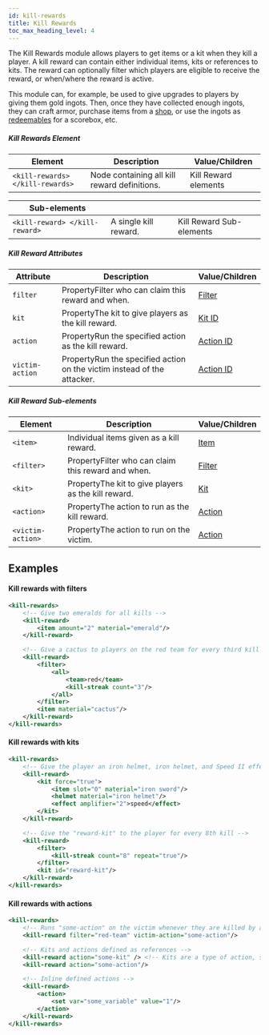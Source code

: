 ```yaml
---
id: kill-rewards
title: Kill Rewards
toc_max_heading_level: 4
---
```


The Kill Rewards module allows players to get items or a kit when they kill a player.
A kill reward can contain either individual items, kits or references to kits.
The reward can optionally filter which players are eligible to receive the reward, or when/where the reward is active.

This module can, for example, be used to give upgrades to players by giving them gold ingots.
Then, once they have collected enough ingots, they can craft armor, purchase items from a [shop](/docs/modules/gear/shops), or use the ingots as [redeemables](/docs/modules/objectives/scoring#redeemables) for a scorebox, etc.

##### Kill Rewards Element

| Element | Description | Value/Children |
|---|---|---|
| `<kill-rewards> </kill-rewards>` | Node containing all kill reward definitions. | <span className="badge badge--secondary">Kill Reward elements</span> |

| Sub-elements |||
|---|---|---|
| `<kill-reward> </kill-reward>` | A single kill reward. | <span className="badge badge--secondary">Kill Reward Sub-elements</span> |

##### Kill Reward Attributes

| Attribute | Description | Value/Children |
|---|---|---|
| `filter` | <span className="badge badge--secondary" title="Can be either this sub-element or an attribute.">Property</span>Filter who can claim this reward and when. | [Filter](/docs/modules/mechanics/filters) |
| `kit` | <span className="badge badge--secondary" title="Can be either this sub-element or an attribute.">Property</span>The kit to give players as the kill reward. | [Kit ID](/docs/modules/gear/kits) |
| `action` | <span className="badge badge--secondary" title="Can be either this sub-element or an attribute.">Property</span>Run the specified action as the kill reward. | [Action ID](/docs/modules/mechanics/actions-triggers) |
| `victim-action` | <span className="badge badge--secondary" title="Can be either this sub-element or an attribute.">Property</span>Run the specified action on the victim instead of the attacker. | [Action ID](/docs/modules/mechanics/actions-triggers) |

##### Kill Reward Sub-elements

| Element | Description | Value/Children |
|---|---|---|
| `<item>` | Individual items given as a kill reward. | [Item](/docs/modules/gear/items) |
| `<filter>` | <span className="badge badge--secondary" title="Can be either this sub-element or an attribute.">Property</span>Filter who can claim this reward and when. | [Filter](/docs/modules/mechanics/filters) |
| `<kit>` | <span className="badge badge--secondary" title="Can be either this sub-element or an attribute.">Property</span>The kit to give players as the kill reward. | [Kit](/docs/modules/gear/kits) |
| `<action>` | <span className="badge badge--secondary" title="Can be either this sub-element or an attribute.">Property</span>The action to run as the kill reward. | [Action](/docs/modules/mechanics/actions-triggers) |
| `<victim-action>` | <span className="badge badge--secondary" title="Can be either this sub-element or an attribute.">Property</span>The action to run on the victim. | [Action](/docs/modules/mechanics/actions-triggers) |

## Examples

#### Kill rewards with filters
```xml
<kill-rewards>
    <!-- Give two emeralds for all kills -->
    <kill-reward>
        <item amount="2" material="emerald"/>
    </kill-reward>

    <!-- Give a cactus to players on the red team for every third kill -->
    <kill-reward>
        <filter>
            <all>
                <team>red</team>
                <kill-streak count="3"/>
            </all>
        </filter>
        <item material="cactus"/>
    </kill-reward>
</kill-rewards>
```

#### Kill rewards with kits
```xml
<kill-rewards>
    <!-- Give the player an iron helmet, iron helmet, and Speed II effect -->
    <kill-reward>
        <kit force="true">
            <item slot="0" material="iron sword"/>
            <helmet material="iron helmet"/>
            <effect amplifier="2">speed</effect>
        </kit>
    </kill-reward>

    <!-- Give the "reward-kit" to the player for every 8th kill -->
    <kill-reward>
        <filter>
            <kill-streak count="8" repeat="true"/>
        </filter>
        <kit id="reward-kit"/>
    </kill-reward>
</kill-rewards>
```

#### Kill rewards with actions
```xml
<kill-rewards>
    <!-- Runs "some-action" on the victim whenever they are killed by a member of red team -->
    <kill-reward filter="red-team" victim-action="some-action"/>

    <!-- Kits and actions defined as references -->
    <kill-reward action="some-kit" /> <!-- Kits are a type of action, so they can be used as an action -->
    <kill-reward action="some-action"/>

    <!-- Inline defined actions -->
    <kill-reward>
        <action>
            <set var="some_variable" value="1"/>
        </action>
    </kill-reward>
</kill-rewards>
```
